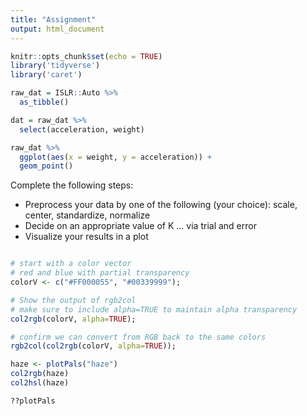```yaml
---
title: "Assignment"
output: html_document
---
```


```r
knitr::opts_chunk$set(echo = TRUE)
library('tidyverse')
library('caret')

raw_dat = ISLR::Auto %>%
  as_tibble() 

dat = raw_dat %>%
  select(acceleration, weight)
```

```r
raw_dat %>%
  ggplot(aes(x = weight, y = acceleration)) +
  geom_point()
```


Complete the following steps:  

  - Preprocess your data by one of the following (your choice): scale, center, standardize, normalize
  - Decide on an appropriate value of K ... via trial and error
  - Visualize your results in a plot
```r

```



```r
# start with a color vector
# red and blue with partial transparency
colorV <- c("#FF000055", "#00339999");

# Show the output of rgb2col
# make sure to include alpha=TRUE to maintain alpha transparency
col2rgb(colorV, alpha=TRUE);

# confirm we can convert from RGB back to the same colors
rgb2col(col2rgb(colorV, alpha=TRUE));
```

```r
haze <- plotPals("haze")
col2rgb(haze)
col2hsl(haze)

??plotPals
```

